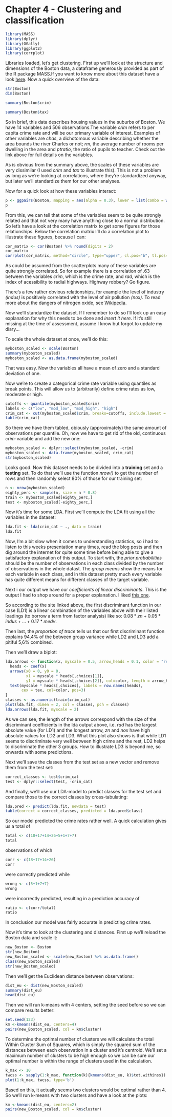 # Chapter 4 - Clustering and classification

```r
library(MASS)
library(dplyr)
library(GGally)
library(ggplot2)
library(corrplot)
```

Libraries loaded, let's get clustering. First up we'll look at the structure and dimensions of the Boston data, a dataframe generously provided as part of the R package MASS.If you want to know more about this dataset have a look [here](https://stat.ethz.ch/R-manual/R-devel/library/MASS/html/Boston.html). Now a quick overview of the data:

```r
str(Boston)
dim(Boston)

summary(Boston$crim)

summary(Boston$tax)
```

So in brief, this data describes housing values in the suburbs of Boston. We have 14 variables and 506 observations.The variable _crim_ refers to per capita crime rate and will be our primary variable of interest. Examples of other variables are _chas_, a dichotomous variable describing whether the area bounds the river Charles or not; _rm_, the average number of rooms per dwelling in the area and _ptratio_, the ratio of pupils to teacher. Check out the link above for full details on the variables.

As is obvious from the summary above, the scales of these variables are very dissimilar (I used _crim_ and _tax_ to illustrate this). This is not a problem as long as we're looking at correlations, where they're standardized anyway, but later we'll standardize them for our other analyses.

Now for a quick look at how these variables interact:

```r
p <- ggpairs(Boston, mapping = aes(alpha = 0.3), lower = list(combo = wrap("facethist", bins = 20)))
p
```

From this, we can tell that some of the variables seem to be quite strongly related and that not very many have anything close to a normal distribution. So let's have a look at the correlation matrix to get some figures for those relationships. Below the correlation matrix I'll do a correlation plot to illustrate these figures, because I can:

```r
cor_matrix <- cor(Boston) %>% round(digits = 2)
cor_matrix
corrplot(cor_matrix, method="circle", type="upper", cl.pos="b", tl.pos="d", tl.cex=0.6)
```

As could be assumed from the scatterplots many of these variables are quite strongly correlated. So for example there is a correlation of .63 between the variables _crim_, which is the crime rate, and _rad_, which is the index of acessibility to radial highways. Highway robbery? Go figure.

There's a few rather obvious relationships, for example the level of industry _(indus)_ is positively correlated with the level of air pollution _(nox)_. To read more about the dangers of nitrogen oxide, see [Wikipedia](https://en.wikipedia.org/wiki/NOx).

Now we'll standardize the dataset. If I remember to do so I'll look up an easy explanation for why this needs to be done and _insert it here_. If it's still missing at the time of assessment, assume I know but forgot to update my diary...

To scale the whole dataset at once, we'll do this:

```r
myboston_scaled <- scale(Boston)
summary(myboston_scaled)
myboston_scaled <- as.data.frame(myboston_scaled)
```

That was easy. Now the variables all have a mean of zero and a standard deviation of one. 

Now we're to create a categorical crime rate variable using quantiles as break points. This will allow us to (arbitrarily) define crime rates as low, moderate or high. 

```r
cutoffs <- quantile(myboston_scaled$crim)
labels <- c("low", "mod_low", "mod_high", "high")
crim_cat <- cut(myboston_scaled$crim, breaks=cutoffs, include.lowest = TRUE, label = labels)
table(crim_cat)
```

So there we have them tabled, obiously (approximately) the same amount of observations per quantile. Oh, now we have to get rid of the old, continuous _crim_-variable and add the new one:

```r
myboston_scaled <- dplyr::select(myboston_scaled, -crim)
myboston_scaled <- data.frame(myboston_scaled, crim_cat)
str(myboston_scaled)
```

Looks good. Now this dataset needs to be divided into a __training__ set and a __testing__ set. To do that we'll use the function _nrow()_ to get the number of rows and then randomly select 80% of those for our training set:

```r
n <- nrow(myboston_scaled)
eighty_perc <- sample(n, size = n * 0.8)
train <- myboston_scaled[eighty_perc,]
test <- myboston_scaled[-eighty_perc,]
```

Now it's time for some LDA. First we'll compute the LDA fit using all the variables in the dataset:

```r
lda.fit <- lda(crim_cat ~ ., data = train)
lda.fit
```

Now, I'm a bit slow when it comes to understanding statistics, so i had to listen to this weeks presentation many times, read the blog posts and then dig around the internet for quite some time before being able to give a satisfactory explanation of this output. To start with, the _prior probabilities_ should be the number of observations in each class divided by the number of observations in the whole datast. The _group means_ show the means for each variable in each class, and in this dataset pretty much every variable has quite different means for different classes of the target variable.

Next i our output we have our _coefficients of linear discriminants_. This is the output I had to shop  around for a proper explanation. I liked [this one](https://rstudio-pubs-static.s3.amazonaws.com/35817_2552e05f1d4e4db8ba87b334101a43da.html).

So according to the site linked above, the first discriminant function in our case (LD1) is a linear combination of the variables above with their listed loadings (to borrow a term from factor analysis) like so:
$0.08 * zn + 0.05 * indus + ... + 0.17 * medv.$

Then last, the _proportion of trace_ tells us that our first discriminant function explains 94,4% of the between group variance while LD2 and LD3 add a pitiful 5,6% combined.

Then we'll draw a biplot:

```r
lda.arrows <- function(x, myscale = 0.5, arrow_heads = 0.1, color = "red", tex = 0.75, choices = c(1,2)){
  heads <- coef(x)
  arrows(x0 = 0, y0 = 0, 
         x1 = myscale * heads[,choices[1]], 
         y1 = myscale * heads[,choices[2]], col=color, length = arrow_heads)
  text(myscale * heads[,choices], labels = row.names(heads), 
       cex = tex, col=color, pos=3)
}
classes <- as.numeric(train$crim_cat)
plot(lda.fit, dimen = 2, col = classes, pch = classes)
lda.arrows(lda.fit, myscale = 2)

```

As we can see, the length of the arrows correspond with the size of the discriminant coefficients in the lda output above, i.e. _rad_ has the largest absolute value (for LD1) and the longest arrow, _zn_ and _nox_ have high absolute values for LD2 and LD3. What this plot also shows is that while LD1 seems to discriminate very well between high crime and the rest, LD2 helps to discriminate the other 3 groups. How to illustrate LD3 is beyond me, so onwards with some predictions. 

Next we'll save the classes from the test set as a new vector and remove them from the test set:

```r
correct_classes <- test$crim_cat
test <- dplyr::select(test, -crim_cat)
```

And finally, we'll use our LDA-model to predict classes for the test set and compare those to the correct classes by cross-tabulating:

```r
lda.pred <- predict(lda.fit, newdata = test)
table(correct = correct_classes, predicted = lda.pred$class)
```

So our model predicted the crime rates rather well. A quick calculation gives us a total of
```r
total <- c(18+17+14+26+5+1+7+7)
total
```
observations of which
```r
corr <- c(18+17+14+26)
corr
```
were correctly predicted while
```r
wrong <- c(5+1+7+7)
wrong
```
were incorrectly predicted, resulting in a prediction accuracy of
```r
ratio <- c(corr/total)
ratio
```

In conclusion our model was fairly accurate in predicting crime rates.

Now it's time to look at the clustering and distances. First up we'll reload the Boston data and scale it:
```r
new_Boston <- Boston
str(new_Boston)
new_Boston_scaled <- scale(new_Boston) %>% as.data.frame()
class(new_Boston_scaled)
str(new_Boston_scaled)
```

Then we'll get the Euclidean distance between observations:

```r
dist_eu <- dist(new_Boston_scaled)
summary(dist_eu)
head(dist_eu)
```

Then we will run k-means with 4 centers, setting the seed before so we can compare results better:
```r
set.seed(123)
km <-kmeans(dist_eu, centers=4)
pairs(new_Boston_scaled, col = km$cluster)
```


To determine the optimal number of clusters we will calculate the total Within Cluster Sum of Squares, which is simply the squared sum of the distances between each observation in a cluster and it's centroid. We'll set a maximum number of clusters to be high enough so we can be sure our optimal number is within the range of clusters used in the calculation.

```r
k_max <- 10
twcss <- sapply(1:k_max, function(k){kmeans(dist_eu, k)$tot.withinss})
plot(1:k_max, twcss, type='b')
```

Based on this, it actually seems two clusters would be optimal rather than 4. So we'll run k-means with two clusters and have a look at the plots:

```r
km <-kmeans(dist_eu, centers=2)
pairs(new_Boston_scaled, col = km$cluster)
```